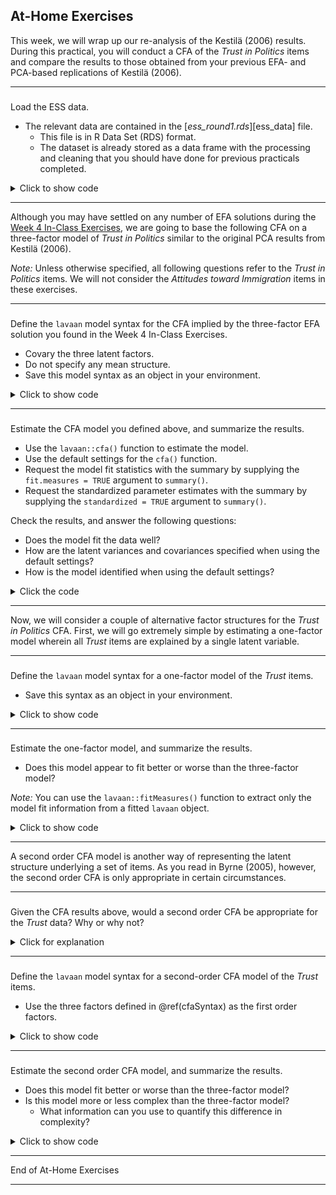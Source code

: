 ## At-Home Exercises

This week, we will wrap up our re-analysis of the Kestilä (2006) results. During 
this practical, you will conduct a CFA of the *Trust in Politics* items and 
compare the results to those obtained from your previous EFA- and PCA-based 
replications of Kestilä (2006).

---

###

Load the ESS data.

- The relevant data are contained in the [*ess_round1.rds*][ess_data] file.
    - This file is in R Data Set (RDS) format.
    - The dataset is already stored as a data frame with the processing and 
    cleaning that you should have done for previous practicals completed.

<details>
  <summary>Click to show code</summary>
  
```{r, echo = FALSE}
dataDir <- "../../../../data/"

ess <- readRDS(paste0(dataDir, "ess_round1.rds"))
```

```{r, eval = FALSE}
ess <- readRDS("ess_round1.rds")
```

</details>

---

Although you may have settled on any number of EFA solutions during the 
[Week 4 In-Class Exercises](in-class-exercises-3.html), we are going to base the 
following CFA on a three-factor model of *Trust in Politics* similar to the 
original PCA results from Kestilä (2006).

*Note:* Unless otherwise specified, all following questions refer to the *Trust 
in Politics* items. We will not consider the *Attitudes toward Immigration* 
items in these exercises.

---

### {#cfaSyntax}

Define the `lavaan` model syntax for the CFA implied by the three-factor EFA 
solution you found in the Week 4 In-Class Exercises.

- Covary the three latent factors.
- Do not specify any mean structure.
- Save this model syntax as an object in your environment.

<details>
  <summary>Click to show code</summary>

```{r}
mod_3f <- '
institutions =~ trstlgl + trstplc + trstun + trstep + trstprl
satisfaction =~ stfhlth + stfedu  + stfeco + stfgov + stfdem
politicians  =~ pltinvt + pltcare + trstplt
'
```

<details>
  <summary>Click for explanation</summary>

We don't have to specify the latent covariances in the model syntax, we can tell 
`lavaan` to estimate all latent covariances when we fit the model.

  </details>
</details>

---

###

Estimate the CFA model you defined above, and summarize the results.

- Use the `lavaan::cfa()` function to estimate the model.
- Use the default settings for the `cfa()` function.
- Request the model fit statistics with the summary by supplying the 
`fit.measures = TRUE` argument to `summary()`.
- Request the standardized parameter estimates with the summary by supplying the 
`standardized = TRUE` argument to `summary()`.

Check the results, and answer the following questions:

- Does the model fit the data well?
- How are the latent variances and covariances specified when using the default 
settings?
- How is the model identified when using the default settings?

<details>
  <summary>Click the code</summary>

```{r}
## Load the lavaan package:
library(lavaan)

## Estimate the CFA model:
fit_3f <- cfa(mod_3f, data = ess)

## Summarize the fitted model:
summary(fit_3f, fit.measures = TRUE, standardized = TRUE)
```
<details>
  <summary>Click for explanation</summary>

No, the model does not seem to fit the data well.

- The SRMR looks good, but one good looking fit statistic is not enough.
- The RMSEA, TLI, and CFI are all in the "unacceptable" range.
- The $\chi^2$ is highly significant, but we don't care.

The `cfa()` function is just a wrapper for the `lavaan()` function with several 
options set at the defaults you would want for a standard CFA. 

- By default:
    - All latent variances and covariances are freely estimated (due to the 
    argument `auto.cov.lv.x = TRUE`)
    - The model is identified by fixing the first factor loading of each factor 
    to 1 (due to the argument `auto.fix.first = TRUE`)

To see a full list of the (many) options you can specify to tweak the behavior
of `lavaan` estimation functions run `?lavOptions`.

  </details>
</details>

---

Now, we will consider a couple of alternative factor structures for the *Trust 
in Politics* CFA. First, we will go extremely simple by estimating a one-factor 
model wherein all *Trust* items are explained by a single latent variable.

---

###

Define the `lavaan` model syntax for a one-factor model of the *Trust* items.

- Save this syntax as an object in your environment.

<details>
  <summary>Click to show code</summary>

```{r}
mod_1f <- '
political_trust =~ 
  trstlgl +
  trstplc +
  trstun +
  trstep +
  trstprl +
  stfhlth +
  stfedu  +
  stfeco +
  stfgov +
  stfdem +
  pltinvt +
  pltcare +
  trstplt
'
```

</details>

---

###

Estimate the one-factor model, and summarize the results.

- Does this model appear to fit better or worse than the three-factor model?

*Note:* You can use the `lavaan::fitMeasures()` function to extract only the
model fit information from a fitted `lavaan` object.

<details>
  <summary>Click to show code</summary>

```{r}
## Estimate the one factor model:
fit_1f <- cfa(mod_1f, data = ess)

## Summarize the results:
summary(fit_1f, fit.measures = TRUE)

## Compare fit statistics:
fitMeasures(fit_3f)
fitMeasures(fit_1f)
```

<details>
  <summary>Click for explanation</summary>

The one-factor model definitely seems to fit worse than the three-factor model.

  </details>
</details>

---

A second order CFA model is another way of representing the latent structure 
underlying a set of items. As you read in Byrne (2005), however, the second 
order CFA is only appropriate in certain circumstances.

---

###

Given the CFA results above, would a second order CFA be appropriate for the 
*Trust* data? Why or why not?

<details>
  <summary>Click for explanation</summary>

Yes, a second order CFA model is a theoretically appropriate representation of 
the *Trust* items. 

- The first order latent variables in the three-factor model are all 
significantly correlated.
- The first order latent variables in the three-factor model seem to tap 
different aspects of some single underlying construct. 

</details>

---

###

Define the `lavaan` model syntax for a second-order CFA model of the *Trust* items.

- Use the three factors defined in \@ref(cfaSyntax) as the first order factors.

 <details>
  <summary>Click to show code</summary>

```{r}
mod_2nd <- '
institutions =~ trstlgl + trstplc + trstun + trstep + trstprl
satisfaction =~ stfhlth + stfedu  + stfeco + stfgov + stfdem
politicians  =~ pltinvt + pltcare + trstplt

trust =~ politicians + satisfaction + institutions
'
```

<details>
  <summary>Click for explanation</summary>

To define the second order factor, we use the same syntactic conventions that we
employ to define a first order factor. The only differences is that the 
"indicators" of the second order factor (i.e., the variables listed on the RHS 
of the `=~` operator) are previously defined first order latent variables.

  </details>
</details>

---

###

Estimate the second order CFA model, and summarize the results.

- Does this model fit better or worse than the three-factor model?
- Is this model more or less complex than the three-factor model?
    - What information can you use to quantify this difference in complexity?

<details>
  <summary>Click to show code</summary>

```{r}
fit_2nd <- cfa(mod_2nd, data = ess)
summary(fit_2nd, fit.measures = TRUE, standardized = TRUE)

## Compare fit between the first and second order models:
fitMeasures(fit_3f)
fitMeasures(fit_2nd)
```

<details>
  <summary>Click for explanation</summary>

We don't have to do anything special here. We can estimate and summarize the 
second order CFA exactly as we did the first order CFA.

---

You should quickly notice something strange about the model fit statistics 
compared above. If you don't see it, consider the following:

```{r}
fitMeasures(fit_3f) - fitMeasures(fit_2nd)
```

The two models produce identical fit statistics! We also see that the degrees of 
freedom are identical between the two models. Hence, the two models have equal
complexity.

This result taps into a critical idea in statistical modeling, namely, *model 
equivalency*. It turns out the two models we're comparing here are *equivalent* 
in the sense that they are statistically indistinguishable representations of 
the data.

Since this is a very important idea, I want to spend some time discussing it in 
person. So, spend some time between now and the Week 6 lecture session thinking 
about the implications of this model equivalence. Specifically, consider the 
following questions:

- What do we mean when we say that these two models are *equivalent*?
- How is it possible for these two models to be *equivalent* when one contains 
an additional latent variable?
- Why are the degrees of freedom equal for these two models?
- Why are the fit statistics equal for these two models?

We'll take some time to discuss these ideas in the Week 6 lecture session.

  </details>
</details>

---

End of At-Home Exercises

---
